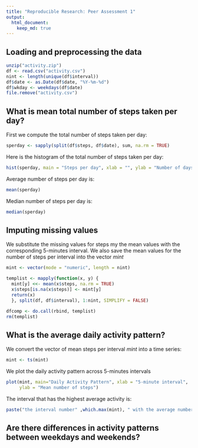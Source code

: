 ```yaml
---
title: "Reproducible Research: Peer Assessment 1"
output: 
  html_document:
    keep_md: true
---
```



## Loading and preprocessing the data
```r
unzip("activity.zip")
df <- read.csv("activity.csv")
nint <- length(unique(df$interval))
df$date <- as.Date(df$date, "%Y-%m-%d")
df$wkday <- weekdays(df$date)
file.remove("activity.csv")


```

## What is mean total number of steps taken per day?
First we compute the total number of steps taken per day:

```r
sperday <- sapply(split(df$steps, df$date), sum, na.rm = TRUE)
```

Here is the histogram of the total number of steps taken per day:
```r
hist(sperday, main = "Steps per day", xlab = "", ylab = "Number of days")
```

Average number of steps per day is:

```r
mean(sperday)
```

Median number of steps per day is:

```r
median(sperday)
```

## Imputing missing values

We substitute the missing values for steps my the mean values with the corresponding 5-minutes interval. We also save the mean values for the number of steps per interval into the vector *mint*

```r
mint <- vector(mode = "numeric", length = nint)

templist <- mapply(function(x, y) {
  mint[y] <<- mean(x$steps, na.rm = TRUE)
  x$steps[is.na(x$steps)] <- mint[y]
  return(x)
  }, split(df, df$interval), 1:nint, SIMPLIFY = FALSE)

dfcomp <- do.call(rbind, templist)
rm(templist)
```

## What is the average daily activity pattern?

We convert the vector of mean steps per interval *mint* into a time series:
```r
mint <- ts(mint)
```

We plot the daily activity pattern across 5-minutes intervals

```r
plot(mint, main="Daily Activity Pattern", xlab = "5-minute interval",
     ylab = "Mean number of steps")
```

The interval that has the highest average activity is:
```r
paste("the interval number" ,which.max(mint), " with the average number of steps ", max(mint))
```


## Are there differences in activity patterns between weekdays and weekends?
